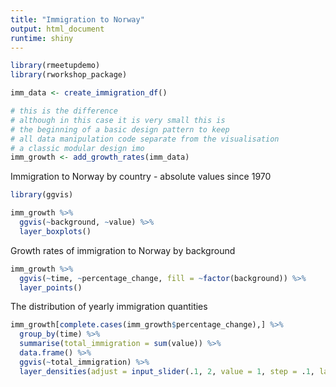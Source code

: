 ```yaml
---
title: "Immigration to Norway"
output: html_document
runtime: shiny
---
```


```r

library(rmeetupdemo)
library(rworkshop_package)

imm_data <- create_immigration_df()

# this is the difference
# although in this case it is very small this is
# the beginning of a basic design pattern to keep
# all data manipulation code separate from the visualisation
# a classic modular design imo
imm_growth <- add_growth_rates(imm_data)

```

Immigration to Norway by country - absolute values since 1970

```r

library(ggvis)

imm_growth %>% 
  ggvis(~background, ~value) %>% 
  layer_boxplots()

```

Growth rates of immigration to Norway by background

```r

imm_growth %>% 
  ggvis(~time, ~percentage_change, fill = ~factor(background)) %>% 
  layer_points()

```

The distribution of yearly immigration quantities

```r

imm_growth[complete.cases(imm_growth$percentage_change),] %>%
  group_by(time) %>%
  summarise(total_immigration = sum(value)) %>%
  data.frame() %>%
  ggvis(~total_immigration) %>%
  layer_densities(adjust = input_slider(.1, 2, value = 1, step = .1, label = "Bandwidth adjustment"))

```
